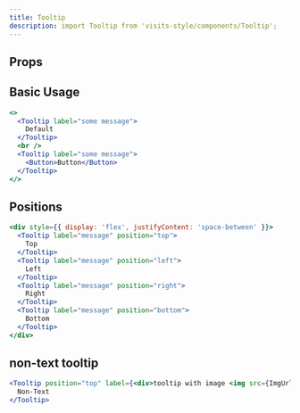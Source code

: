 ```yaml
---
title: Tooltip
description: import Tooltip from 'visits-style/components/Tooltip';
---
```


## Props

## Basic Usage

```jsx live
<>
  <Tooltip label="some message">
    Default
  </Tooltip>
  <br />
  <Tooltip label="some message">
    <Button>Button</Button>
  </Tooltip>
</>
```

## Positions

```jsx live
<div style={{ display: 'flex', justifyContent: 'space-between' }}>
  <Tooltip label="message" position="top">
    Top
  </Tooltip>
  <Tooltip label="message" position="left">
    Left
  </Tooltip>
  <Tooltip label="message" position="right">
    Right
  </Tooltip>
  <Tooltip label="message" position="bottom">
    Bottom
  </Tooltip>
</div>
```

## non-text tooltip

```jsx live
<Tooltip position="top" label={<div>tooltip with image <img src={ImgUrl} /></div>}>
  Non-Text
</Tooltip>
```
